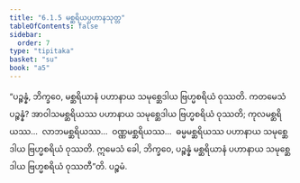 ```yaml
---
title: "6.1.5 မစ္ဆရိယပ္ပဟာနသုတ္တ"
tableOfContents: false
sidebar:
  order: 7
type: "tipitaka"
basket: "su"
book: "a5"
---
```



<DynamicBreadcrumb />

<Division number="255" book="a5">

<Paragraph number="1359" book="a5">
“ပဉ္စန္နံ, ဘိက္ခဝေ, မစ္ဆရိယာနံ ပဟာနာယ သမုစ္ဆေဒါယ ဗြဟ္မစရိယံ ဝုဿတိ. ကတမေသံ ပဉ္စန္နံ? အာဝါသမစ္ဆရိယဿ ပဟာနာယ သမုစ္ဆေဒါယ ဗြဟ္မစရိယံ ဝုဿတိ; ကုလမစ္ဆရိယဿ…  လာဘမစ္ဆရိယဿ…  ဝဏ္ဏမစ္ဆရိယဿ…  ဓမ္မမစ္ဆရိယဿ ပဟာနာယ သမုစ္ဆေဒါယ ဗြဟ္မစရိယံ ဝုဿတိ. ဣမေသံ ခေါ, ဘိက္ခဝေ, ပဉ္စန္နံ မစ္ဆရိယာနံ ပဟာနာယ သမုစ္ဆေဒါယ ဗြဟ္မစရိယံ ဝုဿတီ”တိ.

</Paragraph>
</Division>

<Paragraph number="1360" type="center" book="a5">
ပဉ္စမံ.
</Paragraph>